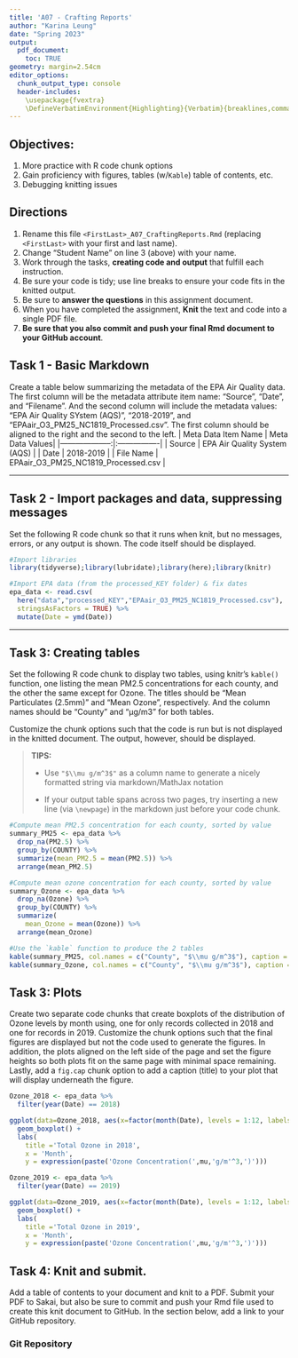 ```yaml
---
title: 'A07 - Crafting Reports'
author: "Karina Leung" 
date: "Spring 2023"
output:
  pdf_document: 
    toc: TRUE
geometry: margin=2.54cm
editor_options: 
  chunk_output_type: console
  header-includes:
    \usepackage{fvextra}
    \DefineVerbatimEnvironment{Highlighting}{Verbatim}{breaklines,commandchars=\\\{\}}
---
```


## Objectives:

1.  More practice with R code chunk options
1.  Gain proficiency with figures, tables (w/`Kable`) table of contents, etc.
1.  Debugging knitting issues

## Directions

1.  Rename this file `<FirstLast>_A07_CraftingReports.Rmd` (replacing `<FirstLast>` with your first and last name).
1.  Change "Student Name" on line 3 (above) with your name.
1.  Work through the tasks, **creating code and output** that fulfill each instruction.
1.  Be sure your code is tidy; use line breaks to ensure your code fits in the knitted output.
1.  Be sure to **answer the questions** in this assignment document.
1.  When you have completed the assignment, **Knit** the text and code into a single PDF file.
1.  **Be sure that you also commit and push your final Rmd document to your GitHub account**.

## Task 1 - Basic Markdown

Create a table below summarizing the metadata of the EPA Air Quality data. The first column will be the metadata attribute item name: "Source", "Date", and "Filename". And the second column will include the metadata values: "EPA Air Quality SYstem (AQS)", "2018-2019", and "EPAair_O3_PM25_NC1819_Processed.csv". The first column should be aligned to the right and the second to the left.
| Meta Data Item Name | Meta Data Values|
|--------------------:|:----------------|
| Source | EPA Air Quality System (AQS) |
| Date | 2018-2019 |
| File Name | EPAair_O3_PM25_NC1819_Processed.csv |

---

## Task 2 - Import packages and data, suppressing messages

Set the following R code chunk so that it runs when knit, but no messages, errors, or any output is shown. The code itself should be displayed.

```r
#Import libraries
library(tidyverse);library(lubridate);library(here);library(knitr)

#Import EPA data (from the processed_KEY folder) & fix dates
epa_data <- read.csv(
  here("data","processed_KEY","EPAair_O3_PM25_NC1819_Processed.csv"),
  stringsAsFactors = TRUE) %>% 
  mutate(Date = ymd(Date))
```

---

## Task 3: Creating tables

Set the following R code chunk to display two tables, using knitr's `kable()` function, one listing the mean PM2.5 concentrations for each county, and the other the same except for Ozone. The titles should be "Mean Particulates (2.5mm)" and "Mean Ozone", respectively. And the column names should be "County" and "µg/m3" for both tables.

Customize the chunk options such that the code is run but is not displayed in the knitted document. The output, however, should be displayed.

> **TIPS:**
>
> -   Use `"$\\mu g/m^3$"` as a column name to generate a nicely formatted string via markdown/MathJax notation
>
> -   If your output table spans across two pages, try inserting a new line (via `\newpage`) in the markdown just before your code chunk.

```r
#Compute mean PM2.5 concentration for each county, sorted by value
summary_PM25 <- epa_data %>% 
  drop_na(PM2.5) %>% 
  group_by(COUNTY) %>% 
  summarize(mean_PM2.5 = mean(PM2.5)) %>% 
  arrange(mean_PM2.5)

#Compute mean ozone concentration for each county, sorted by value
summary_Ozone <- epa_data %>% 
  drop_na(Ozone) %>% 
  group_by(COUNTY) %>% 
  summarize(
    mean_Ozone = mean(Ozone)) %>% 
  arrange(mean_Ozone)

#Use the `kable` function to produce the 2 tables
kable(summary_PM25, col.names = c("County", "$\\mu g/m^3$"), caption = "Mean Particulates (2.5mm)")
kable(summary_Ozone, col.names = c("County", "$\\mu g/m^3$"), caption = "Mean Ozone")

```

\newpage

## Task 3: Plots

Create two separate code chunks that create boxplots of the distribution of Ozone levels by month using, one for only records collected in 2018 and one for records in 2019. Customize the chunk options such that the final figures are displayed but not the code used to generate the figures. In addition, the plots aligned on the left side of the page and set the figure heights so both plots fit on the same page with minimal space remaining. Lastly, add a `fig.cap` chunk option to add a caption (title) to your plot that will display underneath the figure.

```r

Ozone_2018 <- epa_data %>% 
  filter(year(Date) == 2018)

ggplot(data=Ozone_2018, aes(x=factor(month(Date), levels = 1:12, labels = month.abb), y=Ozone)) +
  geom_boxplot() +
  labs(
    title ='Total Ozone in 2018',
    x = 'Month',
    y = expression(paste('Ozone Concentration(',mu,'g/m'^3,')')))

```

```r

Ozone_2019 <- epa_data %>% 
  filter(year(Date) == 2019)

ggplot(data=Ozone_2019, aes(x=factor(month(Date), levels = 1:12, labels = month.abb), y=Ozone)) +
  geom_boxplot() +
  labs(
    title ='Total Ozone in 2019',
    x = 'Month',
    y = expression(paste('Ozone Concentration(',mu,'g/m'^3,')')))

```


\newpage

## Task 4: Knit and submit.
Add a table of contents to your document and knit to a PDF. Submit your PDF to Sakai, but also be sure to commit and push your Rmd file used to create this knit document to GitHub. In the section below, add a link to your GitHub repository. 

### Git Repository



